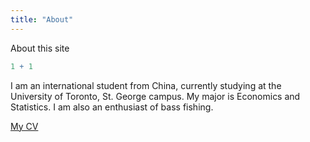 ---
title: "About"
---

About this site

```{r}
1 + 1
```
I am an international student from China, currently studying at the University of Toronto, St. George campus. My major is Economics and Statistics. I am also an enthusiast of bass fishing.

[My CV](Shenzhe_Lu_CV.docx)
